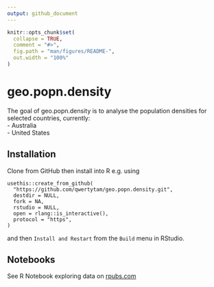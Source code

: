 ```yaml
---
output: github_document
---
```


<!-- README.md is generated from README.Rmd. Please edit that file -->

```r
knitr::opts_chunk$set(
  collapse = TRUE,
  comment = "#>",
  fig.path = "man/figures/README-",
  out.width = "100%"
)
```

# geo.popn.density

<!-- badges: start -->
<!-- badges: end -->

The goal of geo.popn.density is to analyse the population densities for selected
countries, currently:  
- Australia  
- United States

## Installation

Clone from GitHub then install into R e.g. using
```
usethis::create_from_github(
  "https://github.com/qwertytam/geo.popn.density.git",
  destdir = NULL,
  fork = NA,
  rstudio = NULL,
  open = rlang::is_interactive(),
  protocol = "https",
)
```
and then `Install and Restart` from the `Build` menu in RStudio.

## Notebooks

See R Notebook exploring data on [rpubs.com](https://rpubs.com/qwertytam/geo_popn_density)